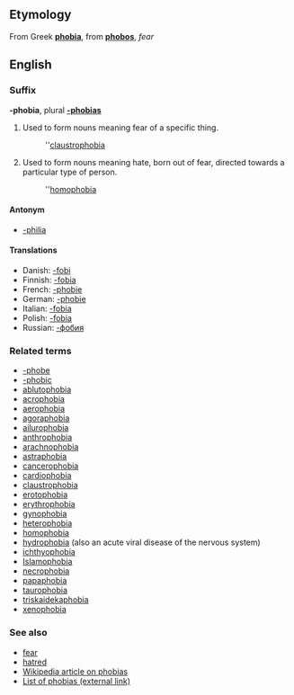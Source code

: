 ==Etymology==
From Greek '''[[phobia]]''', from '''[[phobos]]''', ''fear''

==English==
===Suffix===
'''-phobia''', plural '''[[-phobias]]'''

#Used to form nouns meaning fear of a specific thing.
#:''[[claustrophobia]]
#Used to form nouns meaning hate, born out of fear, directed towards a particular type of person.
#:''[[homophobia]]

====Antonym====
*[[-philia]]

====Translations====
*Danish: [[-fobi]]
*Finnish: [[-fobia#Finnish|-fobia]]
*French: [[-phobie#French|-phobie]]
*German: [[-phobie#German|-phobie]]
*Italian: [[-fobia#Italian|-fobia]]
*Polish: [[-fobia#Polish|-fobia]]
*Russian: [[-фобия]]

===Related terms===
*[[-phobe]]
*[[-phobic]]
*[[ablutophobia]]
*[[acrophobia]]
*[[aerophobia]]
*[[agoraphobia]]
*[[ailurophobia]]
*[[anthrophobia]]
*[[arachnophobia]]
*[[astraphobia]]
*[[cancerophobia]]
*[[cardiophobia]]
*[[claustrophobia]]
*[[erotophobia]]
*[[erythrophobia]]
*[[gynophobia]]
*[[heterophobia]]
*[[homophobia]]
*[[hydrophobia]] (also an acute viral disease of the nervous system)
*[[ichthyophobia]]
*[[Islamophobia]] <!--this word is capitalised-->
*[[necrophobia]]
*[[papaphobia]]
*[[taurophobia]]
*[[triskaidekaphobia]]
*[[xenophobia]]

===See also===
*[[fear]]
*[[hatred]]
*[[en:Phobia|Wikipedia article on phobias]]
*[http://phobialist.com/ List of phobias (external link)]